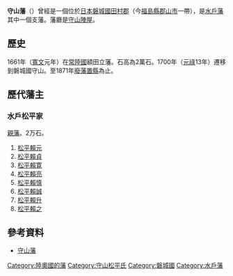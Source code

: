 '''守山藩'''（{{jpn|j=守山藩|hg=もりやまはん|rm=Moriyama han|f=y}}）曾經是一個位於[[日本|日本]][[磐城國|磐城國]][[田村郡|田村郡]]（今[[福島縣|福島縣]][[郡山市|郡山市]]一帶），是[[水戶藩|水戶藩]]其中一個支藩。藩廳是[[守山陣屋|守山陣屋]]。

==歷史==
1661年（[[寬文|寬文]]元年）在[[常陸國|常陸國]]額田立藩。石高為2萬石。1700年（[[元祿|元祿]]13年）遷移到磐城國守山。至1871年[[廢藩置縣|廢藩置縣]]為止。

==歷代藩主==
=== 水戶松平家 ===
[[親藩|親藩]]。2万石。
#[[松平賴元|松平賴元]]
#[[松平賴貞|松平賴貞]]
#[[松平賴寛|松平賴寛]]
#[[松平賴亮|松平賴亮]]
#[[松平賴慎|松平賴慎]]
#[[松平賴誠|松平賴誠]]
#[[松平賴升|松平賴升]]
#[[松平賴之|松平賴之]]

==參考資料==
*[https://web.archive.org/web/20110607052550/http://www.asahi-net.or.jp/~me4k-skri/han/mutudewa/mutmoriy.html 守山藩]

{{DEFAULTSORT:Moriyama-han}}
{{奧羽越列藩同盟}}
{{江戶時代的藩}}
[[Category:陸奧國的藩|Category:陸奧國的藩]]
[[Category:守山松平氏|Category:守山松平氏]]
[[Category:磐城國|Category:磐城國]]
[[Category:水戶藩|Category:水戶藩]]